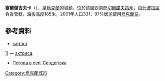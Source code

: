 {{coord|49|5|38|N|31|23|50|E|scale:30000_region:UA|display=title}}

'''塞爾傑吉夫卡'''（{{lang-uk|Сердегівка}}），是[[烏克蘭|烏克蘭]]的城鎮，位於該國西南部[[切爾諾夫策州|切爾諾夫策州]]，由[[什波拉區|什波拉區]]負責管轄，海拔高度185米，2001年人口331，97%居民使用[[烏克蘭語|烏克蘭語]]。

==參考資料==
*[http://gska2.rada.gov.ua/pls/z7502/A005?rdat1=08.04.2009&rf7571=38756 картка]{{dead link|date=2017年12月 |bot=InternetArchiveBot |fix-attempted=yes }}
]] — [[актриса|актриса]].
* [http://weather.in.ua/ua/cherkasskaja/23692 Погода в селі Сердегівка] {{Wayback|url=http://weather.in.ua/ua/cherkasskaja/23692 |date=20111221075934 }}

{{Ukraine-geo-stub}}
[[Category:烏克蘭城市|Category:烏克蘭城市]]